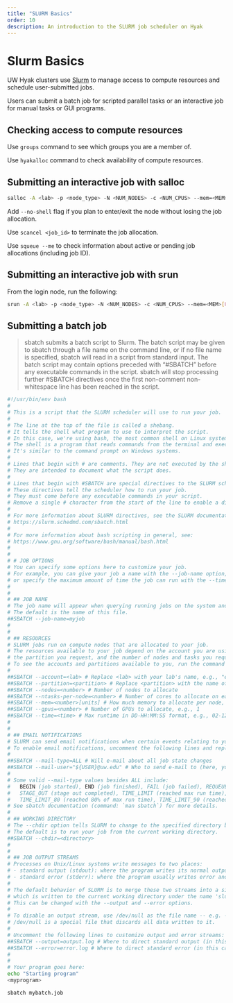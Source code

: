 ```yaml
---
title: "SLURM Basics"
order: 10
description: An introduction to the SLURM job scheduler on Hyak
---
```

# Slurm Basics

UW Hyak clusters use [Slurm](https://slurm.schedmd.com/) to manage access to compute resources and
schedule user-submitted jobs.

Users can submit a batch job for scripted parallel tasks or an interactive job for manual tasks or
GUI programs.

## Checking access to compute resources

Use `groups` command to see which groups you are a member of.

Use `hyakalloc` command to check availability of compute resources.

## Submitting an interactive job with salloc

```bash
salloc -A <lab> -p <node_type> -N <NUM_NODES> -c <NUM_CPUS> --mem=<MEM>[UNIT] --time=DD-HH:MM:SS
```

Add `--no-shell` flag if you plan to enter/exit the node without losing the job allocation.

Use `scancel <job_id>` to terminate the job allocation.

Use `squeue --me` to check information about active or pending job allocations (including job ID).

## Submitting an interactive job with srun

From the login node, run the following:

```bash
srun -A <lab> -p <node_type> -N <NUM_NODES> -c <NUM_CPUS> --mem=<MEM>[UNIT] --time=DD-HH:MM:SS --pty /bin/bash
```

## Submitting a batch job

>  sbatch submits a batch script to Slurm. The batch script may be given to sbatch through a file name on the command line, or if no file name is specified, sbatch will read in a script from standard input. The batch script may contain options preceded with "#SBATCH" before any executable commands in the script. sbatch will stop processing further #SBATCH directives once the first non-comment non-whitespace line has been reached in the script. 

```.bash
#!/usr/bin/env bash
#
# This is a script that the SLURM scheduler will use to run your job.
#
# The line at the top of the file is called a shebang.
# It tells the shell what program to use to interpret the script.
# In this case, we're using bash, the most common shell on Linux systems.
# The shell is a program that reads commands from the terminal and executes them.
# It's similar to the command prompt on Windows systems.
#
# Lines that begin with # are comments. They are not executed by the shell.
# They are intended to document what the script does.
#
# Lines that begin with #SBATCH are special directives to the SLURM scheduler.
# These directives tell the scheduler how to run your job.
# They must come before any executable commands in your script.
# Remove a single # character from the start of the line to enable a directive.
# 
# For more information about SLURM directives, see the SLURM documentation:
# https://slurm.schedmd.com/sbatch.html
#
# For more information about bash scripting in general, see:
# https://www.gnu.org/software/bash/manual/bash.html
#
#
# # JOB OPTIONS
# You can specify some options here to customize your job.
# For example, you can give your job a name with the --job-name option,
# or specify the maximum amount of time the job can run with the --time option.
#
#
# ## JOB NAME
# The job name will appear when querying running jobs on the system and in log files.
# The default is the name of this file.
##SBATCH --job-name=myjob
#
#
# ## RESOURCES
# SLURM jobs run on compute nodes that are allocated to your job.
# The resources available to your job depend on the account you are using,
# the partition you request, and the number of nodes and tasks you request.
# To see the accounts and partitions available to you, run the command `hyakalloc`.
#
##SBATCH --account=<lab> # Replace <lab> with your lab's name, e.g., "escience".
##SBATCH --partition=<partition> # Replace <partition> with the name of the partition you want to use, e.g., "gpu-a40".
##SBATCH --nodes=<number> # Number of nodes to allocate
##SBATCH --ntasks-per-node=<number> # Number of cores to allocate on each node
##SBATCH --mem=<number>[units] # How much memory to allocate per node, with units (M|G|T), e.g., 10G = 10 gigabytes
##SBATCH --gpus=<number> # Number of GPUs to allocate, e.g., 1
##SBATCH --time=<time> # Max runtime in DD-HH:MM:SS format, e.g., 02-12:00:00 = 1 day, 12 hours
#
#
# ## EMAIL NOTIFICATIONS
# SLURM can send email notifications when certain events relating to your job occur.
# To enable email notifications, uncomment the following lines and replace <status> and <email> with appropriate values:
#
##SBATCH --mail-type=ALL # Will e-mail about all job state changes
##SBATCH --mail-user="${USER}@uw.edu" # Who to send e-mail to (here, your username at uw.edu)
#
# Some valid --mail-type values besides ALL include:
#   BEGIN (job started), END (job finished), FAIL (job failed), REQUEUE (job requeued),
#   STAGE_OUT (stage out completed), TIME_LIMIT (reached max run time), TIME_LIMIT_50 (reached 50% of max run time),
#   TIME_LIMIT_80 (reached 80% of max run time), TIME_LIMIT_90 (reached 90% of max run time)
# See sbatch documentation (command: `man sbatch`) for more details.
#
# ## WORKING DIRECTORY
# The --chdir option tells SLURM to change to the specified directory before running your job.
# The default is to run your job from the current working directory.
##SBATCH --chdir=<directory>
#
#
# ## JOB OUTPUT STREAMS
# Processes on Unix/Linux systems write messages to two places:
# - standard output (stdout): where the program writes its normal output
# - standard error (stderr): where the program usually writes error and diagnostic messages
#
# The default behavior of SLURM is to merge these two streams into a single file,
# which is written to the current working directory under the name 'slurm-<jobid>.out'.
# This can be changed with the --output and --error options.
#
# To disable an output stream, use /dev/null as the file name -- e.g. --error=/dev/null
# /dev/null is a special file that discards all data written to it.
#
# Uncomment the following lines to customize output and error streams:
##SBATCH --output=output.log # Where to direct standard output (in this case, to the file 'output.log')
##SBATCH --error=error.log # Where to direct standard error (in this case, to the file 'error.log')
#
#
# Your program goes here:
echo "Starting program"
<myprogram>
```


```bash
sbatch mybatch.job
```